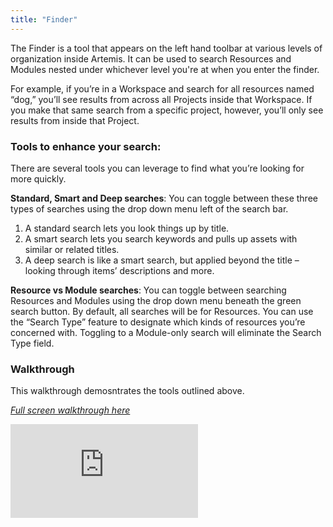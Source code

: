 ```yaml
---
title: "Finder"
---
```

The Finder is a tool that appears on the left hand toolbar at various levels of organization inside Artemis. It can be used to search Resources and Modules nested under whichever level you're at when you enter the finder.

For example, if you’re in a Workspace and search for all resources named “dog,” you’ll see results from across all Projects inside that Workspace. If you make that same search from a specific project, however, you’ll only see results from inside that Project.

### Tools to enhance your search:
There are several tools you can leverage to find what you’re looking for more quickly.

**Standard, Smart and Deep searches**: You can toggle between these three types of searches using the drop down menu left of the search bar. 
1.	A standard search lets you look things up by title.
2.	A smart search lets you search keywords and pulls up assets with similar or related titles.
3.	A deep search is like a smart search, but applied beyond the title – looking through items’ descriptions and more.

**Resource vs Module searches**: You can toggle between searching Resources and Modules using the drop down menu beneath the green search button. By default, all searches will be for Resources. You can use the “Search Type” feature to designate which kinds of resources you’re concerned with. Toggling to a Module-only search will eliminate the Search Type field. 

### Walkthrough
This walkthrough demosntrates the tools outlined above.

*[Full screen walkthrough here](https://app.supademo.com/demo/uqzy4Jk92spuAYcxjhGYj)*

<iframe src="https://app.supademo.com/embed/uqzy4Jk92spuAYcxjhGYj" frameborder="0" webkitallowfullscreen="true" mozallowfullscreen="true" allowfullscreen style={{"width":"719px","height":"500px","border":"none"}}></iframe>



